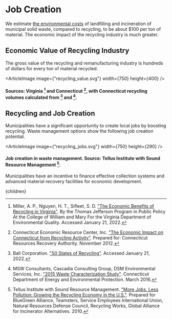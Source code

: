 


# Job Creation

We estimate [the environmental costs](/waste/waste_economics/landfill_tax) of landfilling and incineration of municipal solid waste, compared to recycling, to be about $100 per ton of material. The economic impact of the recycling industry is much greater.

## Economic Value of Recycling Industry
The gross value of the recycling and remanufacturing industry is hundreds of dollars for every ton of material recycled.

<ArticleImage image={"recycling_value.svg"} width={750} height={400} />
#### Sources: Virginia [^3] and Connecticut [^2], with Connecticut recycling volumes calculated from [^1] and [^4].

## Recycling and Job Creation
Municipalities have a significant opportunity to create local jobs by boosting recycling. Waste management options show the following job creation potential.

<ArticleImage image={"recycling_jobs.svg"} width={750} height={290} />
#### Job creation in waste management. Source: Tellus Institute with Sound Resource Management [^5].

Municipalities have an incentive to finance effective collection systems and advanced material recovery facilities for economic development.

[^1]: Ball Corporation. ["50 States of Recycling"](https://www.ball.com/sustainability/real-circularity/50-states-of-recycling). Accessed January 21, 2022.

[^2]: Connecticut Economic Resource Center, Inc. ["The Economic Impact on Connecticut from Recycling Activity"](http://www.crra.org/documents/press/Press%20kit/CERC_recycling_economic_impact_study_executive_summary_11-27-2012.pdf). Prepared for: Connecticut Resources Recovery Authority. November 2012.

[^3]: Miller, A. P., Nguyen, H. T., Sifleet, S. D. ["The Economic Benefits of Recycling in Virginia"](https://www.wm.edu/as/publicpolicy/documents/prs/deq.pdf). By the Thomas Jefferson Program in Public Policy At the College of William and Mary For the Virginia Department of Environmental Quality. Accessed January 21, 2022.

[^4]: MSW Consultants, Cascadia Consulting Group, DSM Environmental Services, Inc. ["2015 Waste Characterization Study"](https://portal.ct.gov/-/media/DEEP/waste_management_and_disposal/Solid_Waste_Management_Plan/CMMSFinal2015MSWCharacterizationStudypdf.pdf?la=en). Connecticut Department of Energy and Environmental Protection. March 2016.

[^5]: Tellus Institute with Sound Resource Management. ["More Jobs, Less Pollution: Growing the Recycling Economy in the U.S."](http://www.nrdc.org/business/guides/recyclingreport.asp). Prepared for BlueGreen Alliance, Teamsters, Service Employees International Union, Natural Resources Defense Council, Recycling Works, Global Alliance for Incinerator Alternatives. 2010.

  <Article 
    focusAreaUrl={focusAreaUrl} 
    hierarchy={hierarchy} 
    site={site}
  >
    {children}
  </Article>